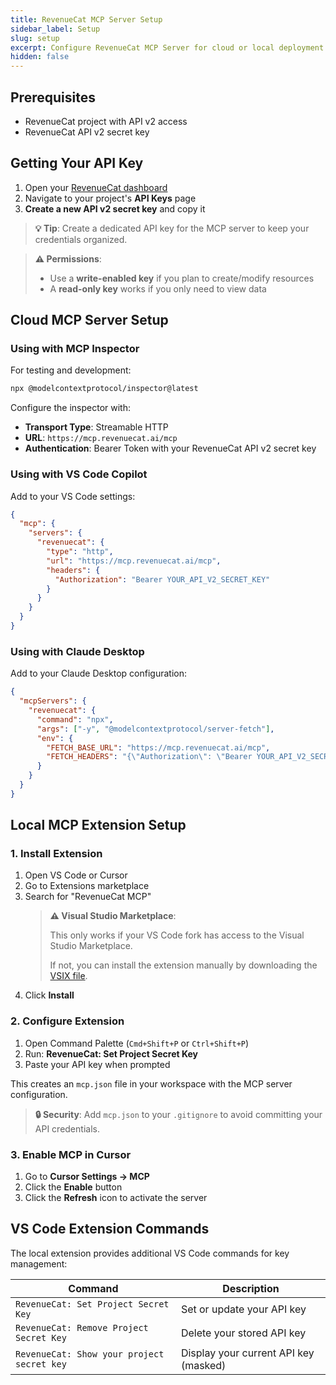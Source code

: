 ```yaml
---
title: RevenueCat MCP Server Setup
sidebar_label: Setup
slug: setup
excerpt: Configure RevenueCat MCP Server for cloud or local deployment
hidden: false
---
```


## Prerequisites

- RevenueCat project with API v2 access
- RevenueCat API v2 secret key

## Getting Your API Key

1. Open your [RevenueCat dashboard](https://app.revenuecat.com/)
2. Navigate to your project's **API Keys** page
3. **Create a new API v2 secret key** and copy it

> **💡 Tip**: Create a dedicated API key for the MCP server to keep your credentials organized.

> **⚠️ Permissions**:
>
> - Use a **write-enabled key** if you plan to create/modify resources
> - A **read-only key** works if you only need to view data

## Cloud MCP Server Setup

### Using with MCP Inspector

For testing and development:

```bash
npx @modelcontextprotocol/inspector@latest
```

Configure the inspector with:

- **Transport Type**: Streamable HTTP
- **URL**: `https://mcp.revenuecat.ai/mcp`
- **Authentication**: Bearer Token with your RevenueCat API v2 secret key

### Using with VS Code Copilot

Add to your VS Code settings:

```json
{
  "mcp": {
    "servers": {
      "revenuecat": {
        "type": "http",
        "url": "https://mcp.revenuecat.ai/mcp",
        "headers": {
          "Authorization": "Bearer YOUR_API_V2_SECRET_KEY"
        }
      }
    }
  }
}
```

### Using with Claude Desktop

Add to your Claude Desktop configuration:

```json
{
  "mcpServers": {
    "revenuecat": {
      "command": "npx",
      "args": ["-y", "@modelcontextprotocol/server-fetch"],
      "env": {
        "FETCH_BASE_URL": "https://mcp.revenuecat.ai/mcp",
        "FETCH_HEADERS": "{\"Authorization\": \"Bearer YOUR_API_V2_SECRET_KEY\"}"
      }
    }
  }
}
```

## Local MCP Extension Setup

### 1. Install Extension

1. Open VS Code or Cursor
2. Go to Extensions marketplace
3. Search for "RevenueCat MCP"
   > **⚠️ Visual Studio Marketplace**:
   >
   > This only works if your VS Code fork has access to the Visual Studio Marketplace.
   >
   > If not, you can install the extension manually by downloading the [VSIX file](https://drive.google.com/file/d/1VcyqirfdJtrAMuDnMTBkU8USCbdvMTMn/view?usp=share_link).
4. Click **Install**

### 2. Configure Extension

1. Open Command Palette (`Cmd+Shift+P` or `Ctrl+Shift+P`)
2. Run: **RevenueCat: Set Project Secret Key**
3. Paste your API key when prompted

This creates an `mcp.json` file in your workspace with the MCP server configuration.

> **🔒 Security**: Add `mcp.json` to your `.gitignore` to avoid committing your API credentials.

### 3. Enable MCP in Cursor

1. Go to **Cursor Settings → MCP**
2. Click the **Enable** button
3. Click the **Refresh** icon to activate the server

## VS Code Extension Commands

The local extension provides additional VS Code commands for key management:

| Command                                    | Description                           |
| ------------------------------------------ | ------------------------------------- |
| `RevenueCat: Set Project Secret Key`       | Set or update your API key            |
| `RevenueCat: Remove Project Secret Key`    | Delete your stored API key            |
| `RevenueCat: Show your project secret key` | Display your current API key (masked) |